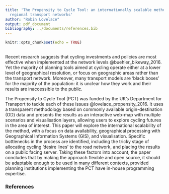 ```yaml
---
title: 'The Propensity to Cycle Tool: an internationally scalable method for designing
  regional transport networks'
author: "Robin Lovelace"
output: pdf_document
bibliography: ../documents/references.bib
---
```


```r
knitr::opts_chunk$set(echo = TRUE)
```

## 

Recent research suggests that cycling investments and policies are most effective when implemented at the network levels @buehler_bikeway_2016. Yet the majority of planning tools aimed at cycling operate either at a lower level of geographical resolution, or focus on geographic areas rather than the transport network. Moreover, many transport models are 'black boxes' for the majority of the population: it is unclear how they work and their results are inaccessible to the public.

The Propensity to Cycle Tool (PCT) was funded by the UK's Department for Transport to tackle each of these issues @lovelace_propensity_2016. It uses a transparent methodology based on commonly available origin-destination (OD) data and presents the results as an interactive web-map with multiple scenarios and visualisation layers, allowing users to explore cycling futures in the area of interest. This paper will explore the international scalability of the method, with a focus on data availability, geographical processing with Geographical Information Systems (GIS), and visualisation. Specific bottlenecks in the process are identified, including the tricky stage of allocating cycling 'desire lines' to the road network, and placing the results on a public facing server. Taking these factors into account, the paper concludes that by making the approach flexible and open source, it should be adaptable enough to be used in many different contexts, provided planning institutions implementing the PCT have in-house programming expertise.

### References